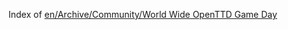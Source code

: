 {{en/Archive/Community/WWOTTDGD/MenuWithoutCat}}
Index of [[en/Archive/Community/World Wide OpenTTD Game Day]]